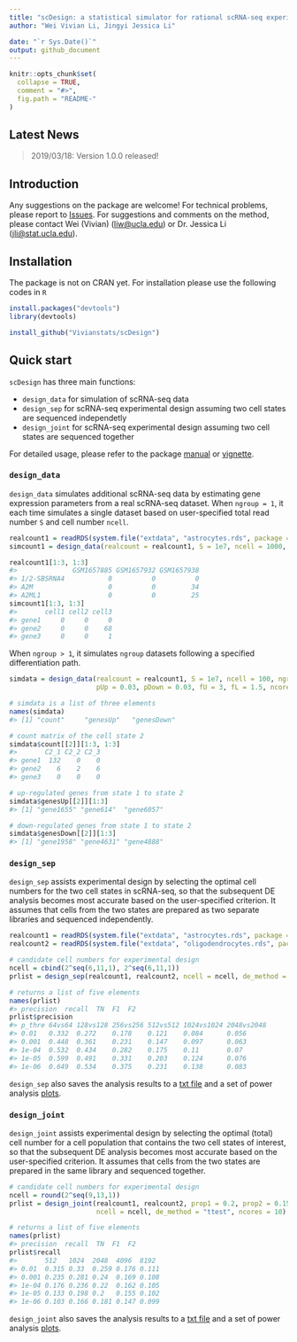 ```yaml
---
title: "scDesign: a statistical simulator for rational scRNA-seq experimental design"
author: "Wei Vivian Li, Jingyi Jessica Li"

date: "`r Sys.Date()`"
output: github_document
---
```


<!-- README.md is generated from README.Rmd. Please edit that file -->

```r
knitr::opts_chunk$set(
  collapse = TRUE,
  comment = "#>",
  fig.path = "README-"
)
```

## Latest News

> 2019/03/18:
Version 1.0.0 released!

## Introduction


Any suggestions on the package are welcome! For technical problems, please report to [Issues](https://github.com/Vivianstats/scDesign/issues). For suggestions and comments on the method, please contact Wei (Vivian) (<liw@ucla.edu>) or Dr. Jessica Li (<jli@stat.ucla.edu>). 

## Installation
The package is not on CRAN yet. For installation please use the following codes in `R`
```r
install.packages("devtools")
library(devtools)

install_github("Vivianstats/scDesign")
```

## Quick start

`scDesign` has three main functions:

- `design_data` for simulation of scRNA-seq data
- `design_sep` for scRNA-seq experimental design assuming two cell states are sequenced independetly
- `design_joint` for scRNA-seq experimental design assuming two cell states are sequenced together

For detailed usage, please refer to the package [manual](https://github.com/Vivianstats/scDesign/blob/master/inst/docs/) or [vignette](https://github.com/Vivianstats/scDesign/blob/master/vignettes/scDesign-vignette.Rmd).


### `design_data`

`design_data` simulates additional scRNA-seq data by estimating gene expression parameters from a real scRNA-seq dataset. When `ngroup = 1`, it each time simulates a single dataset based on user-specified total read number `S` and cell number `ncell`.
```r
realcount1 = readRDS(system.file("extdata", "astrocytes.rds", package = "scDesign"))
simcount1 = design_data(realcount = realcount1, S = 1e7, ncell = 1000, ngroup = 1, ncores = 1)

realcount1[1:3, 1:3]
#>              GSM1657885 GSM1657932 GSM1657938
#> 1/2-SBSRNA4           0          0          0
#> A2M                   0          0         34
#> A2ML1                 0          0         25
simcount1[1:3, 1:3]
#>       cell1 cell2 cell3
#> gene1     0     0     0
#> gene2     0     0    68
#> gene3     0     0     1
```

When `ngroup > 1`, it simulates `ngroup` datasets following a specified differentiation path. 
```r
simdata = design_data(realcount = realcount1, S = 1e7, ncell = 100, ngroup = 3, 
                      pUp = 0.03, pDown = 0.03, fU = 3, fL = 1.5, ncores = 1)

# simdata is a list of three elements
names(simdata) 
#> [1] "count"     "genesUp"   "genesDown"

# count matrix of the cell state 2
simdata$count[[2]][1:3, 1:3] 
#>       C2_1 C2_2 C2_3
#> gene1  132    0    0
#> gene2    6    2    6
#> gene3    0    0    0

# up-regulated genes from state 1 to state 2
simdata$genesUp[[2]][1:3] 
#> [1] "gene1655" "gene614"  "gene6057"

# down-regulated genes from state 1 to state 2
simdata$genesDown[[2]][1:3] 
#> [1] "gene1958" "gene4631" "gene4888"
```


### `design_sep`

`design_sep` assists experimental design by selecting the optimal cell numbers for the two cell states in scRNA-seq, so that the subsequent DE analysis becomes most accurate based on the user-specified criterion. It assumes that cells from the two states are prepared as two separate libraries and sequenced independently. 

```r
realcount1 = readRDS(system.file("extdata", "astrocytes.rds", package = "scDesign"))
realcount2 = readRDS(system.file("extdata", "oligodendrocytes.rds", package = "scDesign"))

# candidate cell numbers for experimental design
ncell = cbind(2^seq(6,11,1), 2^seq(6,11,1))
prlist = design_sep(realcount1, realcount2, ncell = ncell, de_method = "ttest", ncores = 10)

# returns a list of five elements
names(prlist)
#> precision  recall  TN  F1  F2
prlist$precision
#> p_thre 64vs64 128vs128 256vs256 512vs512 1024vs1024 2048vs2048
#> 0.01   0.332  0.272    0.178    0.121    0.084      0.056
#> 0.001  0.448  0.361    0.231    0.147    0.097      0.063
#> 1e-04  0.532  0.434    0.282    0.175    0.11       0.07
#> 1e-05  0.599  0.491    0.331    0.203    0.124      0.076
#> 1e-06  0.649  0.534    0.375    0.231    0.138      0.083
```
`design_sep` also saves the analysis results to a [txt file](https://github.com/Vivianstats/scDesign/blob/master/inst/docs/sep-manual/design_summary.txt) and a set of power analysis [plots](https://github.com/Vivianstats/scDesign/blob/master/inst/docs/sep-manual/design_summary.pdf).



### `design_joint`

`design_joint` assists experimental design by selecting the optimal (total) cell number for a cell population that contains the two cell states of interest, so that the subsequent DE analysis becomes most accurate based on the user-specified criterion. It assumes that cells from the two states are prepared in the same library and sequenced together. 

```r
# candidate cell numbers for experimental design
ncell = round(2^seq(9,13,1))
prlist = design_joint(realcount1, realcount2, prop1 = 0.2, prop2 = 0.15,
                      ncell = ncell, de_method = "ttest", ncores = 10)

# returns a list of five elements
names(prlist)
#> precision  recall  TN  F1  F2
prlist$recall
#>       512   1024  2048  4096  8192
#> 0.01  0.315 0.33  0.259 0.176 0.111
#> 0.001 0.235 0.281 0.24  0.169 0.108
#> 1e-04 0.176 0.236 0.22  0.162 0.105
#> 1e-05 0.133 0.198 0.2   0.155 0.102
#> 1e-06 0.103 0.166 0.181 0.147 0.099
```
`design_joint` also saves the analysis results to a [txt file](https://github.com/Vivianstats/scDesign/blob/master/inst/docs/joint-manual/design_summary.txt) and a set of power analysis [plots](https://github.com/Vivianstats/scDesign/blob/master/inst/docs/joint-manual/design_summary.pdf).
